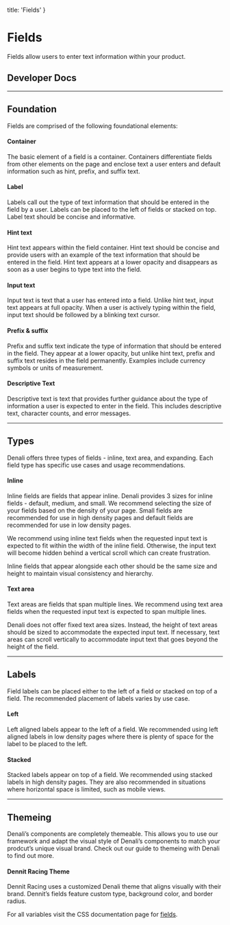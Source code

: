 
  title: 'Fields'
}

# Fields
Fields allow users to enter text information within your product.

## Developer Docs

<div className="row">
  <ResourceCard name="CSS" icon="css" caption="Avaiable Now" link="https://denali-design.github.io/denali-css/?path=/story/components-fields--default" />
  <ResourceCard name="Ember" icon="ember" caption="Avaiable Now" link="https://denali-design.github.io/denali-ember/?path=/story/denaliinput--default" />
  <ResourceCard name="React" icon="react" caption="Coming Soon" disabled />
</div>

---

## Foundation
Fields are comprised of the following foundational elements:

#### Container
The basic element of a field is a container. Containers differentiate fields from other elements on the page and enclose text a user enters and default information such as hint, prefix, and suffix text.

<SingleImage 
  image="/images/components/fields/foundation-container.png"
/>

#### Label
Labels call out the type of text information that should be entered in the field by a user. Labels can be placed to the left of fields or stacked on top. Label text should be concise and informative.

<SingleImage 
  image="/images/components/fields/foundation-labels.png"
/>

#### Hint text
Hint text appears within the field container. Hint text should be concise and provide users with an example of the text information that should be entered in the field. Hint text appears at a lower opacity and disappears as soon as a user begins to type text into the field.

<SingleImage 
  image="/images/components/fields/foundation-hint.png"
/>

#### Input text 
Input text is text that a user has entered into a field. Unlike hint text, input text appears at full opacity. When a user is actively typing within the field, input text should be followed by a blinking text cursor.

<SingleImage 
  image="/images/components/fields/foundation-text.png"
/>

#### Prefix & suffix
Prefix and suffix text indicate the type of information that should be entered in the field. They appear at a lower opacity, but unlike hint text, prefix and suffix text resides in the field permanently. Examples include currency symbols or units of measurement.

<SingleImage 
  image="/images/components/fields/foundation-prefix.png"
/>

#### Descriptive Text
Descriptive text is text that provides further guidance about the type of information a user is expected to enter in the field. This includes descriptive text, character counts, and error messages.

<SingleImage 
  image="/images/components/fields/foundation-descriptive.png"
/>

---

## Types
Denali offers three types of fields - inline, text area, and expanding. Each field type has specific use cases and usage recommendations.

#### Inline
Inline fields are fields that appear inline. Denali provides 3 sizes for inline fields - default, medium, and small. We recommend selecting the size of your fields based on the density of your page. Small fields are recommended for use in high density pages and default fields are recommended for use in low density pages.

<SingleImage 
  image="/images/components/fields/type-inline.png"
  caption="We recommend using inline text fields when the requested input text is expected to fit within the width of the inline field. Otherwise, the input text will become hidden behind a vertical scroll which can create frustration."
/>

We recommend using inline text fields when the requested input text is expected to fit within the width of the inline field. Otherwise, the input text will become hidden behind a vertical scroll which can create frustration.

<DoubleImage 
  firstType="do"
  firstImage="/images/components/fields/type-inline-do.png"
  firstCaption="use an inline field when the requested input text is expected to fit within the width of the inline field."
  secondType="dont"
  secondImage="/images/components/fields/type-inline-dont.png"
  secondCaption="use an inline field when there is a possibility that requested input text will not fit within the with of the field."
/>

Inline fields that appear alongside each other should be the same size and height to maintain visual consistency and hierarchy.

<DoubleImage 
  firstType="do"
  firstImage="/images/components/fields/type-inline-size-do.png"
  firstCaption="use fields of the same size in a form."
  secondType="dont"
  secondImage="/images/components/fields/type-inline-size-dont.png"
  secondCaption="don’t vary the sizes of fields in a form."
/>

#### Text area
Text areas are fields that span multiple lines. We recommend using text area fields when the requested input text is expected to span multiple lines.

<SingleImage 
  image="/images/components/fields/textarea.png"
/>

Denali does not offer fixed text area sizes. Instead, the height of text areas should be sized to accommodate the expected input text. If necessary, text areas can scroll vertically to accommodate input text that goes beyond the height of the field.

<DoubleImage 
  firstType="do"
  firstImage="/images/components/fields/textarea-do.png"
  firstCaption="use a text area when the requested input text is expected to span multiple lines."
  secondType="dont"
  secondImage="/images/components/fields/textarea-dont.png"
  secondCaption="use a text area when the requested input text is not expected to span multiple lines."
/>

---

## Labels
Field labels can be placed either to the left of a field or stacked on top of a field. The recommended placement of labels varies by use case.

#### Left
Left aligned labels appear to the left of a field. We recommended using left aligned labels in low density pages where there is plenty of space for the label to be placed to the left.

<SingleImage 
  image="/images/components/fields/labels-1.png"
/>

<SingleImage 
  image="/images/components/fields/labels-2.png"
/>

#### Stacked
Stacked labels appear on top of a field. We recommended using stacked labels in high density pages. They are also recommended in situations where horizontal space is limited, such as mobile views.

<SingleImage 
  image="/images/components/fields/stacked-1.png"
/>

<SingleImage 
  image="/images/components/fields/stacked-2.png"
/>

---

## Themeing
Denali’s components are completely themeable. This allows you to use our framework and adapt the visual style of Denali’s components to match your prodcut’s unique visual brand. Check out our guide to themeing with Denali to find out more.

#### Dennit Racing Theme
Dennit Racing uses a customized Denali theme that aligns visually with their brand. Dennit’s fields feature custom type, background color, and border radius.

For all variables visit the CSS documentation page for [fields](https://denali-design.github.io/denali-css/?path=/story/get-started-variables--page#inputs).


